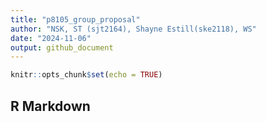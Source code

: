 ```yaml
---
title: "p8105_group_proposal"
author: "NSK, ST (sjt2164), Shayne Estill(ske2118), WS"
date: "2024-11-06"
output: github_document
---
```


```r

knitr::opts_chunk$set(echo = TRUE)

```

## R Markdown

```r


```
